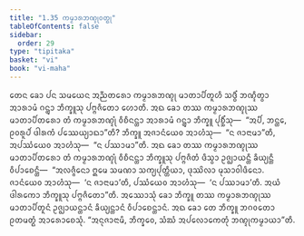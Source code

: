 ```yaml
---
title: "1.35 ᨠᨾ᩠ᨾᩣᩁᨽᨱ᩠ᨯᩩᩅᨲ᩠ᨳᩩ"
tableOfContents: false
sidebar:
  order: 29
type: "tipitaka"
basket: "vi"
book: "vi-maha"
---
```



<DynamicBreadcrumb />

<Division number="98" book="vi-maha">

<Paragraph number="436" book="vi-maha">
ᨲᩮᨶ ᨡᩮᩣ ᨸᨶ ᩈᨾᨿᩮᨶ ᩋᨬ᩠ᨬᨲᩁᩮᩣ ᨠᨾ᩠ᨾᩣᩁᨽᨱ᩠ᨯᩩ ᨾᩣᨲᩣᨸᩥᨲᩪᩉᩥ ᩈᨴ᩠ᨵᩥᩴ ᨽᨱ᩠ᨯᩥᨲ᩠ᩅᩣ ᩋᩣᩁᩣᨾᩴ ᨣᨶ᩠ᨲ᩠ᩅᩣ ᨽᩥᨠ᩠ᨡᩪᩈᩩ ᨸᨻ᩠ᨻᨩᩥᨲᩮᩣ ᩉᩮᩣᨲᩥ. ᩋᨳ ᨡᩮᩣ ᨲᩔ ᨠᨾ᩠ᨾᩣᩁᨽᨱ᩠ᨯᩩᩔ ᨾᩣᨲᩣᨸᩥᨲᩁᩮᩣ ᨲᩴ ᨠᨾ᩠ᨾᩣᩁᨽᨱ᩠ᨯᩩᩴ ᩅᩥᨧᩥᨶᨶ᩠ᨲᩣ ᩋᩣᩁᩣᨾᩴ ᨣᨶ᩠ᨲ᩠ᩅᩣ ᨽᩥᨠ᩠ᨡᩪ ᨸᩩᨧ᩠ᨨᩥᩴᩈᩩ—  “ᩋᨸᩥ, ᨽᨶ᩠ᨲᩮ, ᩑᩅᩁᩪᨸᩴ ᨴᩤᩁᨠᩴ ᨸᩔᩮᨿ᩠ᨿᩣᨳᩣ”ᨲᩥ? ᨽᩥᨠ᩠ᨡᩪ ᩋᨩᩣᨶᩴᨿᩮᩅ ᩋᩣᩉᩴᩈᩩ—  “ᨶ ᨩᩣᨶᩣᨾᩣ”ᨲᩥ, ᩋᨸᩔᩴᨿᩮᩅ ᩋᩣᩉᩴᩈᩩ—  “ᨶ ᨸᩔᩣᨾᩣ”ᨲᩥ. ᩋᨳ ᨡᩮᩣ ᨲᩔ ᨠᨾ᩠ᨾᩣᩁᨽᨱ᩠ᨯᩩᩔ ᨾᩣᨲᩣᨸᩥᨲᩁᩮᩣ ᨲᩴ ᨠᨾ᩠ᨾᩣᩁᨽᨱ᩠ᨯᩩᩴ ᩅᩥᨧᩥᨶᨶ᩠ᨲᩣ ᨽᩥᨠ᩠ᨡᩪᩈᩩ ᨸᨻ᩠ᨻᨩᩥᨲᩴ ᨴᩥᩈ᩠ᩅᩣ ᩏᨩ᩠ᨫᩣᨿᨶ᩠ᨲᩥ ᨡᩥᨿ᩠ᨿᨶ᩠ᨲᩥ ᩅᩥᨸᩣᨧᩮᨶ᩠ᨲᩥ—  “ᩋᩃᨩ᩠ᨩᩥᨶᩮᩣ ᩍᨾᩮ ᩈᨾᨱᩣ ᩈᨠ᩠ᨿᨸᩩᨲ᩠ᨲᩥᨿᩣ, ᨴᩩᩔᩦᩃᩣ ᨾᩩᩈᩣᩅᩤᨴᩥᨶᩮᩣ. ᨩᩣᨶᩴᨿᩮᩅ ᩋᩣᩉᩴᩈᩩ—  ‘ᨶ ᨩᩣᨶᩣᨾᩣ’ᨲᩥ, ᨸᩔᩴᨿᩮᩅ ᩋᩣᩉᩴᩈᩩ—  ‘ᨶ ᨸᩔᩣᨾᩣ’ᨲᩥ. ᩋᨿᩴ ᨴᩤᩁᨠᩮᩣ ᨽᩥᨠ᩠ᨡᩪᩈᩩ ᨸᨻ᩠ᨻᨩᩥᨲᩮᩣ”ᨲᩥ. ᩋᩔᩮᩣᩈᩩᩴ ᨡᩮᩣ ᨽᩥᨠ᩠ᨡᩪ ᨲᩔ ᨠᨾ᩠ᨾᩣᩁᨽᨱ᩠ᨯᩩᩔ ᨾᩣᨲᩣᨸᩥᨲᩪᨶᩴ ᩏᨩ᩠ᨫᩣᨿᨶ᩠ᨲᩣᨶᩴ ᨡᩥᨿ᩠ᨿᨶ᩠ᨲᩣᨶᩴ ᩅᩥᨸᩣᨧᩮᨶ᩠ᨲᩣᨶᩴ. ᩋᨳ ᨡᩮᩣ ᨲᩮ ᨽᩥᨠ᩠ᨡᩪ ᨽᨣᩅᨲᩮᩣ ᩑᨲᨾᨲ᩠ᨳᩴ ᩋᩣᩁᩮᩣᨧᩮᩈᩩᩴ. “ᩋᨶᩩᨩᩣᨶᩣᨾᩥ, ᨽᩥᨠ᩠ᨡᩅᩮ, ᩈᩴᨥᩴ ᩋᨸᩃᩮᩣᨠᩮᨲᩩᩴ ᨽᨱ᩠ᨯᩩᨠᨾ᩠ᨾᩣᨿᩣ”ᨲᩥ.
</Paragraph>
</Division>